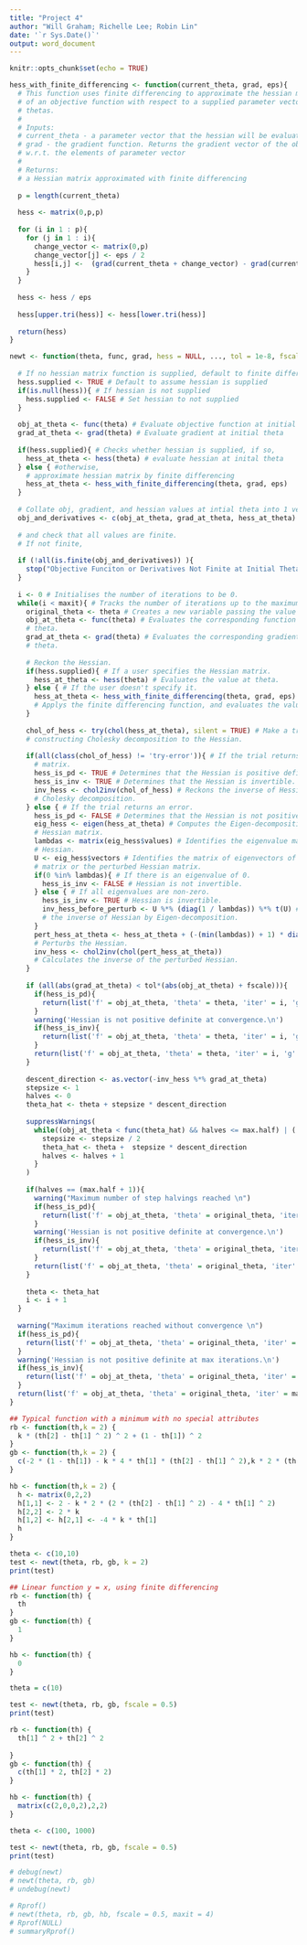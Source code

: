 ```yaml
---
title: "Project 4"
author: "Will Graham; Richelle Lee; Robin Lin"
date: '`r Sys.Date()`'
output: word_document
---
```


```r
knitr::opts_chunk$set(echo = TRUE)
```

```r
hess_with_finite_differencing <- function(current_theta, grad, eps){
  # This function uses finite differencing to approximate the hessian matrix
  # of an objective function with respect to a supplied parameter vector of 
  # thetas. 
  #
  # Inputs:
  # current_theta - a parameter vector that the hessian will be evaluated at
  # grad - the gradient function. Returns the gradient vector of the objective
  # w.r.t. the elements of parameter vector
  # 
  # Returns:
  # a Hessian matrix approximated with finite differencing
  
  p = length(current_theta)
  
  hess <- matrix(0,p,p)
  
  for (i in 1 : p){
    for (j in 1 : i){
      change_vector <- matrix(0,p)
      change_vector[j] <- eps / 2
      hess[i,j] <-  (grad(current_theta + change_vector) - grad(current_theta - change_vector))[i]
    }
  }
  
  hess <- hess / eps
  
  hess[upper.tri(hess)] <- hess[lower.tri(hess)]
  
  return(hess)
}
```

```r
newt <- function(theta, func, grad, hess = NULL, ..., tol = 1e-8, fscale = 1,   maxit = 100, max.half = 20, eps = 1e-6){
  
  # If no hessian matrix function is supplied, default to finite differencing
  hess.supplied <- TRUE # Default to assume hessian is supplied
  if(is.null(hess)){ # If hessian is not supplied
    hess.supplied <- FALSE # Set hessian to not supplied
  }
  
  obj_at_theta <- func(theta) # Evaluate objective function at initial theta
  grad_at_theta <- grad(theta) # Evaluate gradient at initial theta
  
  if(hess.supplied){ # Checks whether hessian is supplied, if so,
    hess_at_theta <- hess(theta) # evaluate hessian at inital theta
  } else { #otherwise,
    # approximate hessian matrix by finite differencing
    hess_at_theta <- hess_with_finite_differencing(theta, grad, eps)
  }
  
  # Collate obj, gradient, and hessian values at intial theta into 1 vector,
  obj_and_derivatives <- c(obj_at_theta, grad_at_theta, hess_at_theta)
  
  # and check that all values are finite.
  # If not finite,
  
  if (!all(is.finite(obj_and_derivatives)) ){
    stop("Objective Funciton or Derivatives Not Finite at Initial Theta")
  }
  
  i <- 0 # Initialises the number of iterations to be 0. 
  while(i < maxit){ # Tracks the number of iterations up to the maximum allowance.
    original_theta <- theta # Creates a new variable passing the value of theta.
    obj_at_theta <- func(theta) # Evaluates the corresponding function value at
    # theta.
    grad_at_theta <- grad(theta) # Evaluates the corresponding gradient value at
    # theta. 
    
    # Reckon the Hessian.
    if(hess.supplied){ # If a user specifies the Hessian matrix.
      hess_at_theta <- hess(theta) # Evaluates the value at theta.
    } else { # If the user doesn't specify it.
      hess_at_theta <- hess_with_finite_differencing(theta, grad, eps)
      # Applys the finite differencing function, and evaluates the value at theta.
    }
    
    chol_of_hess <- try(chol(hess_at_theta), silent = TRUE) # Make a trial of 
    # constructing Cholesky decomposition to the Hessian.
    
    if(all(class(chol_of_hess) != 'try-error')){ # If the trial returns a numeric
      # matrix.
      hess_is_pd <- TRUE # Determines that the Hessian is positive definite.
      hess_is_inv <- TRUE # Determines that the Hessian is invertible.
      inv_hess <- chol2inv(chol_of_hess) # Reckons the inverse of Hessian from 
      # Cholesky decomposition.
    } else { # If the trial returns an error.
      hess_is_pd <- FALSE # Determines that the Hessian is not positive definite. 
      eig_hess <- eigen(hess_at_theta) # Computes the Eigen-decomposition on the        
      # Hessian matrix.
      lambdas <- matrix(eig_hess$values) # Identifies the eigenvalue matrix of the
      # Hessian.
      U <- eig_hess$vectors # Identifies the matrix of eigenvectors of the Hessian 
      # matrix or the perturbed Hessian matrix.
      if(0 %in% lambdas){ # If there is an eigenvalue of 0.
        hess_is_inv <- FALSE # Hessian is not invertible.
      } else { # If all eigenvalues are non-zero.
        hess_is_inv <- TRUE # Hessian is invertible.
        inv_hess_before_perturb <- U %*% (diag(1 / lambdas)) %*% t(U) # Calculates
        # the inverse of Hessian by Eigen-decomposition.
      }
      pert_hess_at_theta <- hess_at_theta + (-(min(lambdas)) + 1) * diag(dim(as.matrix(hess_at_theta))[1]) 
      # Perturbs the Hessian.
      inv_hess <- chol2inv(chol(pert_hess_at_theta)) 
      # Calculates the inverse of the perturbed Hessian.
    }  
    
    if (all(abs(grad_at_theta) < tol*(abs(obj_at_theta) + fscale))){
      if(hess_is_pd){
        return(list('f' = obj_at_theta, 'theta' = theta, 'iter' = i, 'g' = grad_at_theta, 'Hi' = inv_hess))
      } 
      warning('Hessian is not positive definite at convergence.\n')
      if(hess_is_inv){
        return(list('f' = obj_at_theta, 'theta' = theta, 'iter' = i, 'g' = grad_at_theta, 'Hi' = inv_hess_before_perturb))
      }
      return(list('f' = obj_at_theta, 'theta' = theta, 'iter' = i, 'g' = grad_at_theta, 'Hi' = "Hessian is not invertible"))
    }
    
    descent_direction <- as.vector(-inv_hess %*% grad_at_theta)
    stepsize <- 1
    halves <- 0
    theta_hat <- theta + stepsize * descent_direction
    
    suppressWarnings(
      while((obj_at_theta < func(theta_hat) && halves <= max.half) | (!(is.finite(func(theta_hat))) && halves <= max.half)){
        stepsize <- stepsize / 2
        theta_hat <- theta +  stepsize * descent_direction
        halves <- halves + 1
      }
    ) 
    
    if(halves == (max.half + 1)){
      warning("Maximum number of step halvings reached \n")
      if(hess_is_pd){
        return(list('f' = obj_at_theta, 'theta' = original_theta, 'iter' = i, 'g' = grad_at_theta, 'Hi' = inv_hess))
      }  
      warning('Hessian is not positive definite at convergence.\n')
      if(hess_is_inv){
        return(list('f' = obj_at_theta, 'theta' = original_theta, 'iter' = i, 'g' = grad_at_theta, 'Hi' = inv_hess_before_perturb))
      }
      return(list('f' = obj_at_theta, 'theta' = original_theta, 'iter' = i, 'g' = grad_at_theta, 'Hi' = "Hessian is not invertible"))
    }
    
    theta <- theta_hat
    i <- i + 1
  }
  
  warning("Maximum iterations reached without convergence \n")
  if(hess_is_pd){
    return(list('f' = obj_at_theta, 'theta' = original_theta, 'iter' = maxit, 'g' = grad_at_theta, 'Hi' = inv_hess))
  }  
  warning('Hessian is not positive definite at max iterations.\n')
  if(hess_is_inv){
    return(list('f' = obj_at_theta, 'theta' = original_theta, 'iter' = maxit, 'g' = grad_at_theta, 'Hi' = inv_hess_before_perturb))
  }
  return(list('f' = obj_at_theta, 'theta' = original_theta, 'iter' = maxit, 'g' = grad_at_theta, 'Hi' = "Hessian is not invertible"))
}
```

```r
## Typical function with a minimum with no special attributes
rb <- function(th,k = 2) {
  k * (th[2] - th[1] ^ 2) ^ 2 + (1 - th[1]) ^ 2
}
gb <- function(th,k = 2) {
  c(-2 * (1 - th[1]) - k * 4 * th[1] * (th[2] - th[1] ^ 2),k * 2 * (th[2] - th[1] ^ 2))
}

hb <- function(th,k = 2) {
  h <- matrix(0,2,2)
  h[1,1] <- 2 - k * 2 * (2 * (th[2] - th[1] ^ 2) - 4 * th[1] ^ 2)
  h[2,2] <- 2 * k
  h[1,2] <- h[2,1] <- -4 * k * th[1]
  h
}

theta <- c(10,10)
test <- newt(theta, rb, gb, k = 2)
print(test)
```

```r
## Linear function y = x, using finite differencing
rb <- function(th) {
  th
}
gb <- function(th) {
  1
}

hb <- function(th) {
  0
}

theta = c(10)

test <- newt(theta, rb, gb, fscale = 0.5)
print(test)
```

```r
rb <- function(th) {
  th[1] ^ 2 + th[2] ^ 2
  
}
gb <- function(th) {
  c(th[1] * 2, th[2] * 2)
}

hb <- function(th) {
  matrix(c(2,0,0,2),2,2)
}

theta <- c(100, 1000)

test <- newt(theta, rb, gb, fscale = 0.5)
print(test)
```

```r
# debug(newt)
# newt(theta, rb, gb)
# undebug(newt)
```

```r
# Rprof()
# newt(theta, rb, gb, hb, fscale = 0.5, maxit = 4)
# Rprof(NULL)
# summaryRprof()
```

